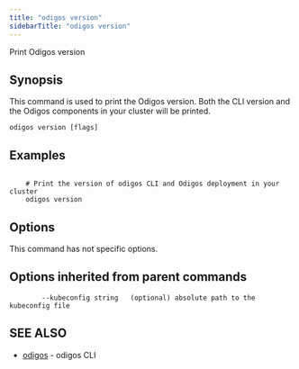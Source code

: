 ```yaml
---
title: "odigos version"
sidebarTitle: "odigos version"
---
```


Print Odigos version

## Synopsis

This command is used to print the Odigos version.
Both the CLI version and the Odigos components in your cluster will be printed.

```
odigos version [flags]
```

## Examples

```

    # Print the version of odigos CLI and Odigos deployment in your cluster
    odigos version

```

## Options

This command has not specific options.

## Options inherited from parent commands

```
        --kubeconfig string   (optional) absolute path to the kubeconfig file
```

## SEE ALSO

* [odigos](cli/odigos.md)	 - odigos CLI
